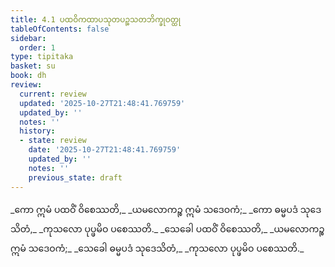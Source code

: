 ```yaml
---
title: 4.1 ပထဝိကထာပသုတပဉ္စသတဘိက္ခုဝတ္ထု
tableOfContents: false
sidebar:
  order: 1
type: tipitaka
basket: su
book: dh
review:
  current: review
  updated: '2025-10-27T21:48:41.769759'
  updated_by: ''
  notes: ''
  history:
  - state: review
    date: '2025-10-27T21:48:41.769759'
    updated_by: ''
    notes: ''
    previous_state: draft
---
```



<ReviewStatus review={frontmatter.review} showDetails={true} />

<HypothesisAnnotation frontmatter={frontmatter} />

<DynamicBreadcrumb />

<Division number="44" book="dh" e="ch" v="18" p="19">

<Paragraph number="48" type="verses" book="dh">
_ကော ဣမံ ပထဝိံ ဝိစေဿတိ,_  
_ယမလောကဉ္စ ဣမံ သဒေဝကံ;_  
_ကော ဓမ္မပဒံ သုဒေသိတံ,_  
_ကုသလော ပုပ္ဖမိဝ ပစေဿတိ._  

</Paragraph>

</Division>
<Division number="45" book="dh" e="ch" v="18" p="19">

<Paragraph number="49" type="verses" book="dh">
_သေခေါ ပထဝိံ ဝိစေဿတိ,_  
_ယမလောကဉ္စ ဣမံ သဒေဝကံ;_  
_သေခေါ ဓမ္မပဒံ သုဒေသိတံ,_  
_ကုသလော ပုပ္ဖမိဝ ပစေဿတိ._
</Paragraph>
</Division>